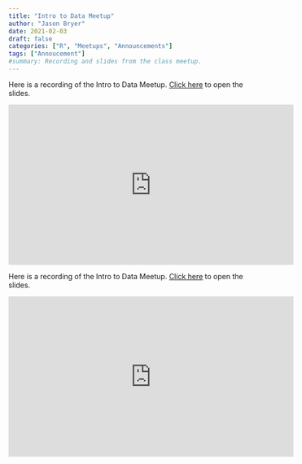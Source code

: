 ```yaml
---
title: "Intro to Data Meetup"
author: "Jason Bryer"
date: 2021-02-03
draft: false
categories: ["R", "Meetups", "Announcements"]
tags: ["Annoucement"]
#summary: Recording and slides from the class meetup.
---
```


Here is a recording of the Intro to Data Meetup. [Click here](/slides/01-Intro_to_Data.html#1) to open the slides.

<iframe width="560" height="315" src="https://www.youtube.com/embed/Ly6ydcOgSTw" frameborder="0" allow="accelerometer; autoplay; clipboard-write; encrypted-media; gyroscope; picture-in-picture" allowfullscreen></iframe>

<!--more-->

Here is a recording of the Intro to Data Meetup. [Click here](/slides/01-Intro_to_Data.html#1) to open the slides.

<iframe width="560" height="315" src="https://www.youtube.com/embed/Ly6ydcOgSTw" frameborder="0" allow="accelerometer; autoplay; clipboard-write; encrypted-media; gyroscope; picture-in-picture" allowfullscreen></iframe>
